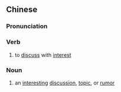 ==Chinese==
{{zh-forms|s=趣谈}}

===Pronunciation===
{{zh-pron
|m=qùtán
|mn=qz,xm:chhù-tâm/zz:chhì-tâm
|cat=v
}}

===Verb===
{{zh-verb}}

# to [[discuss]] with [[interest]]

===Noun===
{{zh-noun}}

# an [[interesting]] [[discussion]], [[topic]], or [[rumor]]